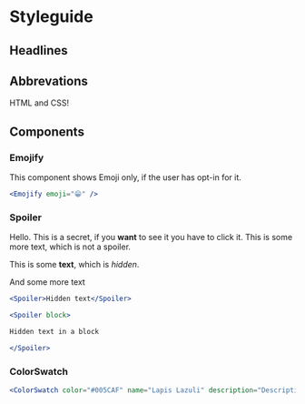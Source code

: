 <SEO title="Styleguide" pathname="/styleguide/" />

# Styleguide

## Headlines

## Abbrevations

HTML and CSS!

## Components

### Emojify

This component shows Emoji only, if the user has opt-in for it.

<Emojify emoji="😁" />

```jsx
<Emojify emoji="😁" />
```

### Spoiler

Hello. <Spoiler>This is a secret, if you **want** to see it you have to click it.</Spoiler> This is some more text, which is not a spoiler.

<Spoiler block>

This is some **text**, which is _hidden_.

And some more text

</Spoiler>

```jsx
<Spoiler>Hidden text</Spoiler>

<Spoiler block>

Hidden text in a block

</Spoiler>
```

### ColorSwatch

<ColorSwatch
  color="#005CAF"
  name="Lapis Lazuli"
  description="The soft, slightly purplish blue associated with the semi-precious stone."
/>

```jsx
<ColorSwatch color="#005CAF" name="Lapis Lazuli" description="Description" />
```
